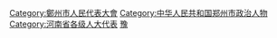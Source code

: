 [[Category:鄭州市人民代表大會|Category:鄭州市人民代表大會]]
[[Category:中华人民共和国郑州市政治人物|Category:中华人民共和国郑州市政治人物]]
[[Category:河南省各级人大代表|Category:河南省各级人大代表]]
[[Category:设区的市人大代表|豫]]